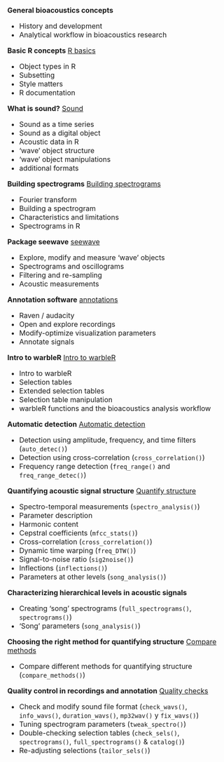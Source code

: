 
<font size="3.5">

**General bioacoustics concepts**

-   History and development
-   Analytical workflow in bioacoustics research

**Basic R concepts**
<a href="https://marce10.github.io/BOKU-Analysis-of-animal-acoustic-signals-in-R-2022/r_basics.html" class="btn btn-warning btn-xs" role="button">R
basics</a>

-   Object types in R
-   Subsetting
-   Style matters
-   R documentation

**What is sound?**
<a href="https://marce10.github.io/BOKU-Analysis-of-animal-acoustic-signals-in-R-2022/sound.html" class="btn btn-warning btn-xs" role="button">Sound</a>

-   Sound as a time series
-   Sound as a digital object
-   Acoustic data in R
-   ‘wave’ object structure
-   ‘wave’ object manipulations
-   additional formats

**Building spectrograms**
<a href="https://marce10.github.io/BOKU-Analysis-of-animal-acoustic-signals-in-R-2022/spectrograms.html" class="btn btn-warning btn-xs" role="button">Building
spectrograms</a>

-   Fourier transform
-   Building a spectrogram
-   Characteristics and limitations
-   Spectrograms in R

**Package seewave**
<a href="https://marce10.github.io/BOKU-Analysis-of-animal-acoustic-signals-in-R-2022/seewave.html" class="btn btn-warning btn-xs" role="button">seewave</a>

-   Explore, modify and measure ‘wave’ objects
-   Spectrograms and oscillograms
-   Filtering and re-sampling
-   Acoustic measurements

**Annotation software**
<a href="https://marce10.github.io/BOKU-Analysis-of-animal-acoustic-signals-in-R-2022/annotations.html" class="btn btn-warning btn-xs" role="button">annotations</a>

-   Raven / audacity
-   Open and explore recordings
-   Modify-optimize visualization parameters
-   Annotate signals

**Intro to warbleR**
<a href="https://ndownloader.figshare.com/files/27066653" class="btn btn-warning btn-xs" role="button">Intro
to warbleR</a>

-   Intro to warbleR
-   Selection tables
-   Extended selection tables
-   Selection table manipulation
-   warbleR functions and the bioacoustics analysis workflow

**Automatic detection**
<a href="https://ndownloader.figshare.com/files/27242135" class="btn btn-warning btn-xs" role="button">Automatic
detection</a>

-   Detection using amplitude, frequency, and time filters
    (`auto_detec()`)
-   Detection using cross-correlation (`cross_correlation()`)
-   Frequency range detection (`freq_range()` and `freq_range_detec()`)

**Quantifying acoustic signal structure**
<a href="https://ndownloader.figshare.com/files/27232883" class="btn btn-warning btn-xs" role="button">Quantify
structure</a>

-   Spectro-temporal measurements (`spectro_analysis()`)
-   Parameter description
-   Harmonic content
-   Cepstral coefficients (`mfcc_stats()`)
-   Cross-correlation (`cross_correlation()`)
-   Dynamic time warping (`freq_DTW()`)
-   Signal-to-noise ratio (`sig2noise()`)
-   Inflections (`inflections()`)
-   Parameters at other levels (`song_analysis()`)

**Characterizing hierarchical levels in acoustic signals**

-   Creating ‘song’ spectrograms (`full_spectrograms()`,
    `spectrograms()`)
-   ‘Song’ parameters (`song_analysis()`)

**Choosing the right method for quantifying structure**
<a href="https://ndownloader.figshare.com/files/27262301" class="btn btn-warning btn-xs" role="button">Compare
methods</a>

-   Compare different methods for quantifying structure
    (`compare_methods()`)

**Quality control in recordings and annotation**
<a href="https://ndownloader.figshare.com/files/27263603" class="btn btn-warning btn-xs" role="button">Quality
checks</a>

-   Check and modify sound file format (`check_wavs()`, `info_wavs()`,
    `duration_wavs()`, `mp32wav()` y `fix_wavs()`)
-   Tuning spectrogram parameters (`tweak_spectro()`)
-   Double-checking selection tables (`check_sels()`, `spectrograms()`,
    `full_spectrograms()` & `catalog()`)
-   Re-adjusting selections (`tailor_sels()`)